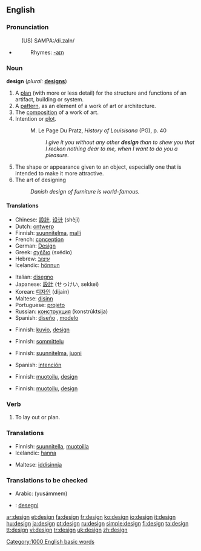 {{see|Design}}
==English==

===Pronunciation===
:(US) SAMPA:/di.zaIn/
*{{audio|en-us-design.ogg|Audio (US)}}
*:Rhymes: [[Rhymes:English:-aɪn|-aɪn]]

===Noun===
'''design'''  (''plural:'' '''[[designs]]''')

# A [[plan]] (with more or less detail) for the structure and functions of an artifact, building or system. 
# A [[pattern]], as an element of a work of art or architecture.
# The [[composition]] of a work of art.
# Intention or [[plot]].
#:M. Le Page Du Pratz, <i>History of Louisisana</i> (PG), p. 40
#:: <i>I give it you without any other <b>design</b> than to shew you that I reckon nothing dear to me, when I want to do you a pleasure.</i>
# The shape or appearance given to an object, especially one that is intended to make it more attractive.
# The art of designing
#: ''Danish design of furniture is world-famous.''

====Translations====
{{trans-top|plan}}
*Chinese: [[設計]], [[设计]] (shèjì)
*Dutch: [[ontwerp]] {{n}}
*Finnish: [[suunnitelma]], [[malli]]
*French: [[conception]] {{f}}
*German: [[Design]] {{n}}
*Greek: [[σχέδιο]] (sxédio) {{n}}
*Hebrew: [[עיצוב]] {{m}}
*Icelandic: [[hönnun]] {{f}}
{{trans-mid}}
*Italian: [[disegno]] {{m}}
*Japanese: [[設計]] (せっけい, sekkei)
*Korean: [[디자인]] (dijain)
*Maltese: [[disinn]]
*Portuguese: [[projeto]] {{m}}
*Russian: [[конструкция]] (konstrúktsija) {{f}}
*Spanish: [[diseño]] {{m}}, [[modelo]] {{m}}
{{trans-bottom}}

{{trans-top|pattern}}
*Finnish: [[kuvio]], [[design]]
{{trans-mid}}
{{trans-bottom}}

{{trans-top|composition}}
*Finnish: [[sommittelu]]
{{trans-mid}}
{{trans-bottom}}

{{trans-top|intention}}
*Finnish: [[suunnitelma]], [[juoni]]
{{trans-mid}}
*Spanish: [[intención]] {{f}}
{{trans-bottom}}

{{trans-top|appearance}}
*Finnish: [[muotoilu]], [[design]]
{{trans-mid}}
{{trans-bottom}}

{{trans-top|art of designing}}
*Finnish: [[muotoilu]], [[design]]
{{trans-mid}}
{{trans-bottom}}

===Verb===
{{en-verb}}

# To lay out or plan.

===Translations===
{{trans-top|intention}}
*Finnish: [[suunnitella]], [[muotoilla]]
*Icelandic: [[hanna]]
{{trans-mid}}
*Maltese: [[iddisinnja]]
{{trans-bottom}}

===Translations to be checked===
*Arabic: {{ARchar|[[صمم|يصمم]]}} (yusámmem)
*{{ttbc|Esperanto}}: [[desegni]]

[[Category:1000 English basic words]]

[[ar:design]]
[[et:design]]
[[fa:design]]
[[fr:design]]
[[ko:design]]
[[io:design]]
[[it:design]]
[[hu:design]]
[[ja:design]]
[[pt:design]]
[[ru:design]]
[[simple:design]]
[[fi:design]]
[[ta:design]]
[[tt:design]]
[[vi:design]]
[[tr:design]]
[[uk:design]]
[[zh:design]]